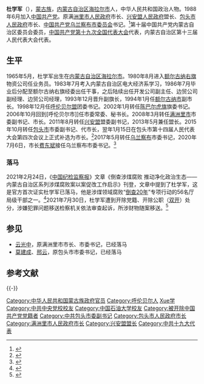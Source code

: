 {{Infobox officeholder
| 图像        = 
| 图像说明    = 
| 职务1       = [[中国共产党乌兰察布市委员会|中国共产党乌兰察布市委员会]]书记
| 就任日期1   = 2017年5月24日
| 卸任日期1   = 2020年7月5日
| 前任1       = [[艾丽华|艾丽华]]
| 继任1       = [[费东斌|费东斌]]
| 职务2       = [[包头市人民政府|包头市人民政府]]市长
| 就任日期2   = 2016年1月
| 卸任日期2   = 2017年5月
| 前任2       = [[包钢_(政治人物)|包钢]]
| 继任2       = [[赵江涛_(1962年)|赵江涛]]
| 职务3       = [[兴安盟人民政府|兴安盟人民政府]]盟长
| 就任日期3   = 2013年5月
| 卸任日期3   = 2015年10月
| 前任3       = 
| 继任3       = 
| 职务4       = [[满洲里市人民政府|满洲里市人民政府]]市长
| 就任日期4   = 2008年3月
| 卸任日期4   = 2011年8月
| 前任4       = 
| 继任4       = 
| 姓名        = 杜学军
| 原名        = 
| 出生日期    = {{birth year and age|1965|05}}
| 出生地点    = {{PRC}}[[内蒙古自治区|内蒙古自治区]][[海拉尔市|海拉尔市]]
| 逝世日期    = <!-- {{death date and age|}}（死亡在前，出生在后）{{death year and age| }} -->
| 逝世地点    = 
| 政党        = <s>{{CPC}}</s>（1988年–2021年；开除）
| 父母        = 
| 配偶        = <!--{{marriage|姓名|}} -->
| 子女        = 
| 亲属        = 
| 信仰        = 
| 母校        = 内蒙古自治区广播电视大学<br>[[中共中央党校|中共中央党校]]<br>[[中国石油大学|中国石油大学]]
| 网站        = 
| 签名        = 
| 脚注        = 
}}
'''杜学军'''（{{bd|1965年|5月|||catIdx=Du杜学军}}），[[中国蒙古族|蒙古族]]，[[内蒙古自治区|内蒙古自治区]][[海拉尔市|海拉尔市]]人，中华人民共和国政治人物。1988年6月加入[[中国共产党|中国共产党]]。原满[[洲里市人民政府|洲里市人民政府]]市长、[[兴安盟人民政府|兴安盟人民政府]]盟长、[[包头市人民政府|包头市人民政府]]市长、[[中国共产党乌兰察布市委员会|中国共产党乌兰察布市委员会]]书记。<ref>{{cite news |author1=庄彧 |title=杜学军任乌兰察布市委书记 艾丽华不再担任 |url=http://district.ce.cn/newarea/sddy/201705/25/t20170525_23192419.shtml |accessdate=2021-02-25 |work=中国经济网 |date=2017-05-25 |archive-date=2018-11-25 |archive-url=https://web.archive.org/web/20181125001659/http://district.ce.cn/newarea/sddy/201705/25/t20170525_23192419.shtml |dead-url=no }}</ref>第十届中国共产党内蒙古自治区委员会委员，[[中国共产党第十九次全国代表大会|中国共产党第十九次全国代表大会]]代表，内蒙古自治区第十三届人民代表大会代表。

==生平==
1965年5月，杜学军出生在[[内蒙古自治区|内蒙古自治区]][[海拉尔市|海拉尔市]]。1980年8月进入[[额尔古纳右旗|额尔古纳右旗]]物资公司任业务员。1983年7月考入内蒙古自治区电大经济系学习，1986年7月毕业后分配至额尔古纳右旗经委出任干事，之后陆续出任开发公司副主任、边贸公司副经理、边贸公司经理，1993年12月晋升副旗长，1994年1月任[[额尔古纳市|额尔古纳市]]副市长。1998年12月任[[呼伦贝尔盟|呼伦贝尔盟]]团委书记。2002年1月转任[[陈巴尔虎旗|陈巴尔虎旗]]旗委书记。2006年10月回到[呼伦贝尔市]]任市委常委、秘书长。2008年3月转任[[满洲里市|满洲里市]]市委副书记、市长。2011年8月转任[[兴安盟|兴安盟]]盟委副书记，2013年5月兼任盟长。2015年10月转任[[包头市|包头市]]市委副书记、代市长，翌年1月15日在包头市第十四届人民代表大会第四次会议上正式补选为市长。<ref>{{cite news |author1=庄彧 |title=杜学军当选包头市市长 王章任市人大常委会副主任 |url=http://district.ce.cn/newarea/sddy/201601/16/t20160116_8322001.shtml |accessdate=2021-02-25 |work=中国经济网 |date=2016-01-16 |archive-date=2016-12-06 |archive-url=https://web.archive.org/web/20161206082356/http://district.ce.cn/newarea/sddy/201601/16/t20160116_8322001.shtml |dead-url=no }}</ref>2017年5月转任[[乌兰察布|乌兰察布]]市委书记，2020年7月6日，市长[[费东斌|费东斌]]接任乌兰察布市委书记。<ref>{{cite news |author1=刘洋 |title=市委召开全市干部大会 宣布乌兰察布市委主要领导调整的决定 |url=http://www.wulanchabu.gov.cn/information/wlcbzfw11638/msg934558194661.html |accessdate=2021-02-25 |work=乌兰察布市官方网站 |date=2020-07-06 }}{{Dead link}}</ref>

===落马===
2021年2月24日，《[[中国纪检监察报|中国纪检监察报]]》文章《倒查涉煤腐败 推动净化政治生态——内蒙古自治区系列涉煤腐败案以案促改工作启示》刊登，文章中提到了杜学军，这是官方首次证实杜学军已落马，他是涉煤领域腐败“[[内蒙古涉煤腐败领域倒查二十年|倒查20年]]”专项行动的56名厅局级干部之一。<ref>{{cite news |title=去年7月突然消失的市委书记，证实被查 |url=https://new.qq.com/omn/20210224/20210224A05QJ900.html |accessdate=2021-02-25 |work=腾讯网 |date=2021-02-24}}</ref>2021年7月30日，杜学军遭到开除党籍、开除公职（[[双开|双开]]）处分，涉嫌犯罪问题移送检察机关依法审查起诉，所涉财物随案移送。<ref>{{cite news |title=乌兰察布市委原书记杜学军严重违纪违法被开除党籍和公职 |url=https://news.sina.com.cn/c/2021-07-31/doc-ikqcfncc0077893.shtml |accessdate=2021-07-31 |work=新浪 |date=2021-07-31 |archive-date=2021-07-31 |archive-url=https://web.archive.org/web/20210731063106/https://news.sina.com.cn/c/2021-07-31/doc-ikqcfncc0077893.shtml |dead-url=no }}</ref>

==参见==
*[[云光中|云光中]]，原满洲里市市长、市委书记，已经落马
*[[莫建成_(1956年)|莫建成]]、[[邢云|邢云]]，原包头市市委书记，已经落马

==参考文献==
{{reflist}}

{{-}}
{{start box}}
{{s-ppo|cpc}}
{{s-before|[[艾丽华|艾丽华]]}}
{{s-title|中国共产党乌兰察布市委员会书记|2017年5月－2020年7月}}
{{s-after|[[费东斌|费东斌]]}}
{{s-gov|prc}}
{{s-before|[[包钢_(政治人物)|包钢]]}}
{{s-title|包头市人民政府市长|2016年1月－2017年5月}}
{{s-after|[[赵江涛_(1962年)|赵江涛]]}}
{{end box}}
{{包头市市长}}
{{中共十九大以来的反腐败工作}}
{{DEFAULTSORT:Du杜学军}}
[[Category:中华人民共和国蒙古族政府官员|Category:中华人民共和国蒙古族政府官员]]
[[Category:呼伦贝尔人|Category:呼伦贝尔人]]
[[Category:杜姓|Xue学]]
[[Category:中共中央党校校友|Category:中共中央党校校友]]
[[Category:中国石油大学校友|Category:中国石油大学校友]]
[[Category:被开除中国共产党党籍者|Category:被开除中国共产党党籍者]]
[[Category:中共包头市委副书记|Category:中共包头市委副书记]]
[[Category:包头市人民政府市长|Category:包头市人民政府市长]]
[[Category:满洲里市人民政府市长|Category:满洲里市人民政府市长]]
[[Category:兴安盟盟长|Category:兴安盟盟长]]
[[Category:中共十九大代表|Category:中共十九大代表]]